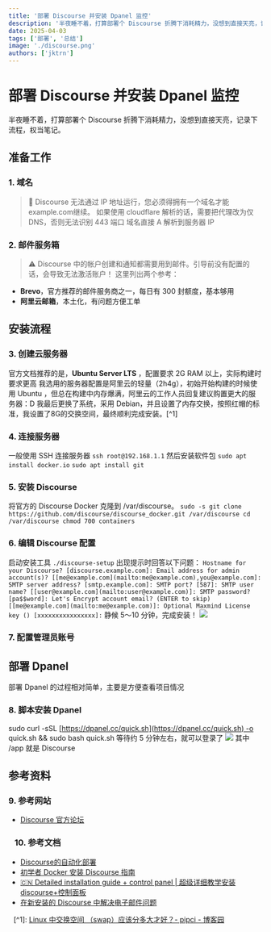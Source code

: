 ```yaml
---
title: '部署 Discourse 并安装 Dpanel 监控'
description: '半夜睡不着，打算部署个 Discourse 折腾下消耗精力，没想到直接天亮，记录下流程，权当笔记。'
date: 2025-04-03
tags: ['部署', '总结']
image: './discourse.png'
authors: ['jktrn']
---
```


# 部署 Discourse 并安装 Dpanel 监控

半夜睡不着，打算部署个 Discourse 折腾下消耗精力，没想到直接天亮，记录下流程，权当笔记。
## 准备工作
### 1. 域名
> 🔔 Discourse 无法通过 IP 地址运行，您必须得拥有一个域名才能example.com继续。
> 如果使用 cloudflare 解析的话，需要把代理改为仅DNS，否则无法识别 443 端口
域名直接 A 解析到服务器 IP
### 2. 邮件服务箱
>  ⚠️ Discourse 中的帐户创建和通知都需要用到邮件。引导前没有配置的话，会导致无法激活账户！
这里列出两个参考：
* **Brevo**，官方推荐的邮件服务商之一，每日有 300 封额度，基本够用
* **阿里云邮箱**，本土化，有问题方便工单
## 安装流程
### 3. 创建云服务器
官方文档推荐的是，**Ubuntu Server LTS** ，配置要求 2G RAM 以上，实际构建时要求更高
我选用的服务器配置是阿里云的轻量（2h4g），初始开始构建的时候使用 Ubuntu ，但总在构建中内存爆满，阿里云的工作人员回复建议购置更大的服务器：D
我最后更换了系统，采用 Debian，并且设置了内存交换，按照红帽的标准，我设置了8G的交换空间，最终顺利完成安装。[^1]
### 4. 连接服务器
一般使用 SSH 连接服务器
`ssh root@192.168.1.1`
然后安装软件包
`sudo apt install docker.io`
`sudo apt install git`
### 5. 安装 Discourse
将官方的 Discourse Docker 克隆到 /var/discourse。
`sudo -s
git clone https://github.com/discourse/discourse_docker.git /var/discourse
cd /var/discourse
chmod 700 containers`
### 6. 编辑 Discourse 配置
启动安装工具
`./discourse-setup`
出现提示时回答以下问题：
`Hostname for your Discourse? [discourse.example.com]:
Email address for admin account(s)? [[me@example.com](mailto:me@example.com),you@example.com]:
SMTP server address? [smtp.example.com]:
SMTP port? [587]:
SMTP user name? [[user@example.com](mailto:user@example.com)]:
SMTP password? [pa$$word]:
Let's Encrypt account email? (ENTER to skip) [[me@example.com](mailto:me@example.com)]:
Optional Maxmind License key () [xxxxxxxxxxxxxxxx]:`
静候 5～10 分钟，完成安装！
![](640.webp)
### 7. 配置管理员账号
## 部署 Dpanel
部署 Dpanel 的过程相对简单，主要是方便查看项目情况
### 8. 脚本安装 Dpanel
sudo curl -sSL [https://dpanel.cc/quick.sh](https://dpanel.cc/quick.sh) -o quick.sh && sudo bash quick.sh
等待约 5 分钟左右，就可以登录了
![](640_2.webp)
其中 /app 就是 Discourse
## 参考资料
### 9. 参考网站
* [Discourse 官方论坛](https://meta.discourse.com/)

### ⠀10. 参考文档
* [Discourse的自动化部署](https://kejinlu.com/2013/05/discourse-install-guide/)
* [初学者 Docker 安装 Discourse 指南](https://github.com/discourse/discourse/blob/main/docs/INSTALL-cloud.md)
* [🇨🇳 Detailed installation guide + control panel | 超级详细教学安装discourse+控制面板](https://meta.discourse.org/t/detailed-installation-guide-control-panel-discourse/278426)
* [在新安装的 Discourse 中解决电子邮件问题](https://meta.discourse.org/t/troubleshoot-email-on-a-new-discourse-install/16326)

⠀[^1]: [Linux 中交换空间 （swap）应该分多大才好？- pipci - 博客园](https://www.cnblogs.com/pipci/p/13021241.html)
